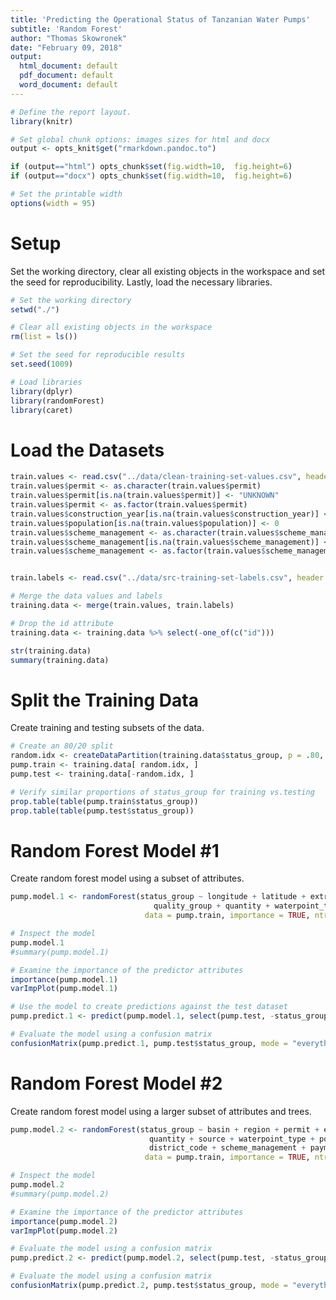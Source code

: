 ```yaml
---
title: 'Predicting the Operational Status of Tanzanian Water Pumps'
subtitle: 'Random Forest'
author: "Thomas Skowronek"
date: "February 09, 2018"
output:
  html_document: default
  pdf_document: default
  word_document: default
---
```



```r
# Define the report layout.
library(knitr)

# Set global chunk options: images sizes for html and docx
output <- opts_knit$get("rmarkdown.pandoc.to")

if (output=="html") opts_chunk$set(fig.width=10,  fig.height=6)
if (output=="docx") opts_chunk$set(fig.width=10,  fig.height=6)

# Set the printable width
options(width = 95)
```
\newline


# Setup
Set the working directory, clear all existing objects in the workspace and set the seed for reproducibility.  Lastly, load the necessary libraries.
```r
# Set the working directory
setwd("./")

# Clear all existing objects in the workspace
rm(list = ls())

# Set the seed for reproducible results
set.seed(1009)

# Load libraries
library(dplyr)
library(randomForest)
library(caret)
```
\newline


# Load the Datasets
```r
train.values <- read.csv("../data/clean-training-set-values.csv", header = TRUE, na.strings = "NA")
train.values$permit <- as.character(train.values$permit)
train.values$permit[is.na(train.values$permit)] <- "UNKNOWN"
train.values$permit <- as.factor(train.values$permit)
train.values$construction_year[is.na(train.values$construction_year)] <- 0
train.values$population[is.na(train.values$population)] <- 0
train.values$scheme_management <- as.character(train.values$scheme_management)
train.values$scheme_management[is.na(train.values$scheme_management)] <- "UNKNOWN"
train.values$scheme_management <- as.factor(train.values$scheme_management)


train.labels <- read.csv("../data/src-training-set-labels.csv", header = TRUE)

# Merge the data values and labels
training.data <- merge(train.values, train.labels)

# Drop the id attribute
training.data <- training.data %>% select(-one_of(c("id")))

str(training.data)
summary(training.data)
```
\newline


# Split the Training Data
Create training and testing subsets of the data.
```r
# Create an 80/20 split
random.idx <- createDataPartition(training.data$status_group, p = .80, list = FALSE)
pump.train <- training.data[ random.idx, ]
pump.test <- training.data[-random.idx, ]

# Verify similar proportions of status_group for training vs.testing
prop.table(table(pump.train$status_group))
prop.table(table(pump.test$status_group))
```
\newline


# Random Forest Model #1
Create random forest model using a subset of attributes.
```r
pump.model.1 <- randomForest(status_group ~ longitude + latitude + extraction_type_group + construction_year +
                                quality_group + quantity + waterpoint_type, 
                              data = pump.train, importance = TRUE, ntree = 10, nodesize = 2)

# Inspect the model
pump.model.1
#summary(pump.model.1)

# Examine the importance of the predictor attributes
importance(pump.model.1)
varImpPlot(pump.model.1)

# Use the model to create predictions against the test dataset
pump.predict.1 <- predict(pump.model.1, select(pump.test, -status_group))

# Evaluate the model using a confusion matrix
confusionMatrix(pump.predict.1, pump.test$status_group, mode = "everything")
```
\newline


# Random Forest Model #2
Create random forest model using a larger subset of attributes and trees.
```r
pump.model.2 <- randomForest(status_group ~ basin + region + permit + extraction_type_class + quality_group + 
                               quantity + source + waterpoint_type + population + amount_tsh + gps_height + 
                               district_code + scheme_management + payment + longitude + latitude,
                              data = pump.train, importance = TRUE, ntree = 500)

# Inspect the model
pump.model.2
#summary(pump.model.2)

# Examine the importance of the predictor attributes
importance(pump.model.2)
varImpPlot(pump.model.2)

# Evaluate the model using a confusion matrix
pump.predict.2 <- predict(pump.model.2, select(pump.test, -status_group))

# Evaluate the model using a confusion matrix
confusionMatrix(pump.predict.2, pump.test$status_group, mode = "everything")
```


